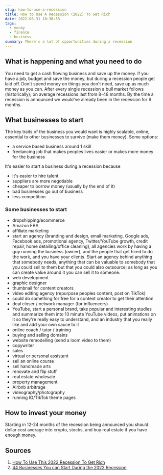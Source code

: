 ```yaml
---
slug: how-to-use-a-recession
title: How to Use A Recession (2022) To Get Rich
date: 2022-08-31 18:38:53
tags:
  - money
  - finance
  - business
summary: There's a lot of opportunities during a recession
---
```

## What is happening and what you need to do
You need to get a cash flowing business and save up the money. If you have a job, budget and save the money, but during a recession people get laid off. Don't spend money on things you don't need, save up as much money as you can. After every single recession a bull market follows (historically); on average recessions last from 8-48 months. By the time a recession is announced we would've already been in the recession for 6 months.

## What businesses to start
The key traits of the business you would want is highly scalable, online, essential to other businesses to survive (make them money). Some options:
- a service based business around 1 skill
- freelancing job that makes peoples lives easier or makes more money for the business

It's easier to start a business during a recession because
- it's easier to hire talent
- suppliers are more negotiable
- cheaper to borrow money (usually by the end of it)
- bad businesses go out of business
- less competition

### Some businesses to start
- dropshipping/ecommerce
- Amazon FBA
- affiliate marketing
- start an agency (branding and design, email marketing, Google ads, Facebook ads, promotional agency, Twitter/YouTube growth, credit repair, home detailing/office cleaning), all agencies work by having a guy running the business (owner), and the people that get hired to do the work, and you have your clients. Start an agency behind anything that somebody needs, anything that can be valuable to somebody that you could sell to them but that you could also outsource; as long as you can create value around it you can sell it to someone. 
- web development
- graphic designer
- thumbnail for content creators
- video editing agency (repurpose peoples content, post on TikTok)
- could do something for free for a content creator to get their attention
- deal closer / network manager (for influencers)
- YouTube, start a personal brand, take popular and interesting studies and summarize them into 10 minute YouTube videos, put animations on it so they're really easy to understand, and an industry that you really like and add your own sauce to it
- online coach / tutor / training
- buying and selling domains
- website remodelling (send a loom video to them)
- copywriter
- sales
- virtual or personal assistant 
- sell an online course
- sell handmade arts
- renovate and flip stuff
- real estate wholesale
- property management
- Airbnb arbitrage
- videography/photography
- running IG/TikTok theme pages 

## How to invest your money
Starting in 12-24 months of the recession being announced you should dollar cost average into crypto, stocks, and buy real estate if you have enough money. 

## Sources
1. [How To Use This 2022 Recession To Get Rich](https://youtu.be/hkv_u6B8VJU)
2. [44 Businesses You can Start During the 2022 Recession](https://youtu.be/_XzohkDRIg4)
